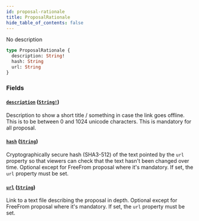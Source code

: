 ```yaml
---
id: proposal-rationale
title: ProposalRationale
hide_table_of_contents: false
---
```



No description

```graphql
type ProposalRationale {
  description: String!
  hash: String
  url: String
}
```


### Fields

#### [`description`](#) ([`String!`](/docs/testnet/graphql/scalars/string))

Description to show a short title / something in case the link goes offline.
This is to be between 0 and 1024 unicode characters.
This is mandatory for all proposal.


#### [`hash`](#) ([`String`](/docs/testnet/graphql/scalars/string))

Cryptographically secure hash (SHA3-512) of the text pointed by the `url` property
so that viewers can check that the text hasn't been changed over time.
Optional except for FreeFrom proposal where it's mandatory.
If set, the `url` property must be set.


#### [`url`](#) ([`String`](/docs/testnet/graphql/scalars/string))

Link to a text file describing the proposal in depth.
Optional except for FreeFrom proposal where it's mandatory.
If set, the `url` property must be set.




